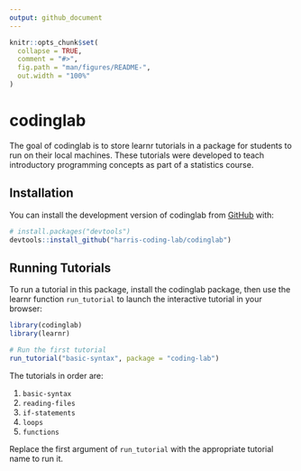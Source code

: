 ```yaml
---
output: github_document
---
```


<!-- README.md is generated from README.Rmd. Please edit that file -->

```r
knitr::opts_chunk$set(
  collapse = TRUE,
  comment = "#>",
  fig.path = "man/figures/README-",
  out.width = "100%"
)
```
# codinglab

<!-- badges: start -->
<!-- badges: end -->

The goal of codinglab is to store learnr tutorials in a package for students to run on their local machines. These tutorials were developed to teach introductory programming concepts as part of a statistics course.

## Installation

You can install the development version of codinglab from [GitHub](https://github.com/) with:

``` r
# install.packages("devtools")
devtools::install_github("harris-coding-lab/codinglab")
```
## Running Tutorials

To run a tutorial in this package, install the codinglab package, then use the learnr function `run_tutorial` to launch the interactive tutorial in your browser:

```r
library(codinglab)
library(learnr)

# Run the first tutorial
run_tutorial("basic-syntax", package = "coding-lab")
```

The tutorials in order are:

1. `basic-syntax`
2. `reading-files`
3. `if-statements`
4. `loops`
5. `functions`

Replace the first argument of `run_tutorial` with the appropriate tutorial name to run it.
